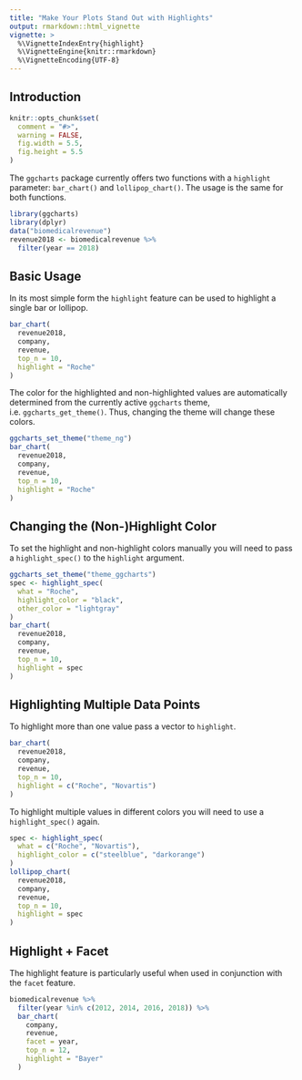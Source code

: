```yaml
---
title: "Make Your Plots Stand Out with Highlights"
output: rmarkdown::html_vignette
vignette: >
  %\VignetteIndexEntry{highlight}
  %\VignetteEngine{knitr::rmarkdown}
  %\VignetteEncoding{UTF-8}
---
```


## Introduction

```r
knitr::opts_chunk$set(
  comment = "#>",
  warning = FALSE,
  fig.width = 5.5,
  fig.height = 5.5
)
```

The `ggcharts` package currently offers two functions with a `highlight` parameter: `bar_chart()` and `lollipop_chart()`. The usage is the same for both functions.

```r
library(ggcharts)
library(dplyr)
data("biomedicalrevenue")
revenue2018 <- biomedicalrevenue %>%
  filter(year == 2018)
```


## Basic Usage

In its most simple form the `highlight` feature can be used to highlight a single bar or lollipop. 

```r
bar_chart(
  revenue2018,
  company,
  revenue,
  top_n = 10,
  highlight = "Roche"
)
```

The color for the highlighted and non-highlighted values are automatically determined from the currently active `ggcharts` theme, i.e. `ggcharts_get_theme()`. Thus, changing the theme will change these colors.

```r
ggcharts_set_theme("theme_ng")
bar_chart(
  revenue2018,
  company,
  revenue,
  top_n = 10,
  highlight = "Roche"
)
```


## Changing the (Non-)Highlight Color

To set the highlight and non-highlight colors manually you will need to pass a `highlight_spec()` to the `highlight` argument.

```r
ggcharts_set_theme("theme_ggcharts")
spec <- highlight_spec(
  what = "Roche",
  highlight_color = "black",
  other_color = "lightgray"
)
bar_chart(
  revenue2018,
  company,
  revenue,
  top_n = 10,
  highlight = spec
)
```


## Highlighting Multiple Data Points

To highlight more than one value pass a vector to `highlight`.

```r
bar_chart(
  revenue2018,
  company,
  revenue,
  top_n = 10,
  highlight = c("Roche", "Novartis")
)
```

To highlight multiple values in different colors you will need to use a `highlight_spec()` again.

```r
spec <- highlight_spec(
  what = c("Roche", "Novartis"),
  highlight_color = c("steelblue", "darkorange")
)
lollipop_chart(
  revenue2018,
  company,
  revenue,
  top_n = 10,
  highlight = spec
)
```


## Highlight + Facet

The highlight feature is particularly useful when used in conjunction with the `facet` feature.

```r
biomedicalrevenue %>%
  filter(year %in% c(2012, 2014, 2016, 2018)) %>%
  bar_chart(
    company,
    revenue,
    facet = year,
    top_n = 12,
    highlight = "Bayer"
  )
```

